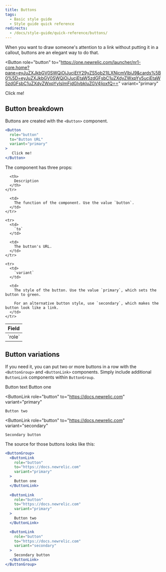```yaml
---
title: Buttons
tags:
  - Basic style guide
  - Style guide quick reference
redirects:
  - /docs/style-guide/quick-reference/buttons/
---
```


When you want to draw someone's attention to a link without putting it in a callout, buttons are an elegant way to do that.

<Button
  role="button"
  to="https://one.newrelic.com/launcher/nr1-core.home?pane=eyJuZXJkbGV0SWQiOiJucjEtY29yZS5ob21lLXNjcmVlbiJ9&cards%5B0%5D=eyJuZXJkbGV0SWQiOiJucjEtaW5zdGFsbC1uZXdyZWxpYy5ucjEtaW5zdGFsbC1uZXdyZWxpYyIsImFjdGlvbkluZGV4IjoxfQ=="
  variant="primary"
>
   Click me!
</Button>

## Button breakdown

Buttons are created with the `<Button>` component.

```jsx
<Button
  role="button"
  to="Button URL"
  variant="primary"
>
   Click me!
</Button>
```

The component has three props:

<table>
  <thead>
    <tr>
      <th style={{ width: "200px" }}>
        Field
      </th>

      <th>
        Description
      </th>
    </tr>
  </thead>

  <tbody>
    <tr>
      <td>
        `role`
      </td>

      <td>
        The function of the component. Use the value `button`.
      </td>
    </tr>

    <tr>
      <td>
        `to`
      </td>

      <td>
        The button's URL.
      </td>
    </tr>

    <tr>
      <td>
        `variant`
      </td>

      <td>
        The style of the button. Use the value `primary`, which sets the button to green.

        For an alternative button style, use `secondary`, which makes the button look like a link.
      </td>
    </tr>
  </tbody>
</table>

## Button variations

If you need it, you can put two or more buttons in a row with the `<ButtonGroup>` and `<ButtonLink>` components. Simply include additional `ButtonLink` components within `ButtonGroup`.

<ButtonGroup>
  <ButtonLink
    role="button"
    to="Button URL"
    variant="primary"
  >
    Button text
  </ButtonLink>
</ButtonGroup>

<ButtonGroup>
  <ButtonLink
    role="button"
    to="https://docs.newrelic.com"
    variant="primary"
  >
    Button one
  </ButtonLink>

  <ButtonLink
    role="button"
    to="https://docs.newrelic.com"
    variant="primary"
  >
    Button two
  </ButtonLink>

  <ButtonLink
    role="button"
    to="https://docs.newrelic.com"
    variant="secondary"
  >
    Secondary button
  </ButtonLink>
</ButtonGroup>

The source for those buttons looks like this:

```jsx
<ButtonGroup>
  <ButtonLink
    role="button"
    to="https://docs.newrelic.com"
    variant="primary"
  >
    Button one
  </ButtonLink>
  
  <ButtonLink
    role="button"
    to="https://docs.newrelic.com"
    variant="primary"
  >
    Button two
  </ButtonLink>

  <ButtonLink
    role="button"
    to="https://docs.newrelic.com"
    variant="secondary"
  >
    Secondary button
  </ButtonLink>
</ButtonGroup>
```
